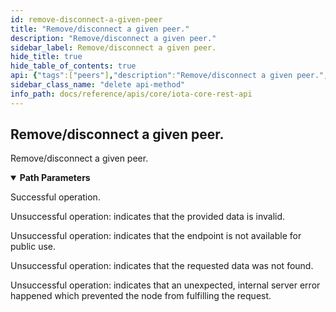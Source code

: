 ```yaml
---
id: remove-disconnect-a-given-peer
title: "Remove/disconnect a given peer."
description: "Remove/disconnect a given peer."
sidebar_label: Remove/disconnect a given peer.
hide_title: true
hide_table_of_contents: true
api: {"tags":["peers"],"description":"Remove/disconnect a given peer.","parameters":[{"in":"path","name":"peerId","schema":{"type":"string"},"example":"12D3KooWMajsSUxSUFb3CRgmJvygYCGd27uMDdppVYNGud7xuKG5","required":true,"description":"Identifier of the peer."}],"responses":{"204":{"description":"Successful operation."},"400":{"description":"Unsuccessful operation: indicates that the provided data is invalid."},"403":{"description":"Unsuccessful operation: indicates that the endpoint is not available for public use."},"404":{"description":"Unsuccessful operation: indicates that the requested data was not found."},"500":{"description":"Unsuccessful operation: indicates that an unexpected, internal server error happened which prevented the node from fulfilling the request."}},"method":"delete","path":"/api/core/v2/peers/{peerId}","servers":[{"url":"http://127.0.0.1:14265"}],"info":{"title":"IOTA CORE REST API","description":"This document specifies the REST API for IOTA CORE node software.","contact":{"email":"contact@iota.org"},"license":{"name":"Apache 2.0","url":"http://www.apache.org/licenses/LICENSE-2.0.html"},"version":"2.0.0"},"postman":{"name":"Remove/disconnect a given peer.","description":{"content":"Remove/disconnect a given peer.","type":"text/plain"},"url":{"path":["api","core","v2","peers",":peerId"],"host":["{{baseUrl}}"],"query":[],"variable":[{"disabled":false,"description":{"content":"(Required) Identifier of the peer.","type":"text/plain"},"type":"any","value":"","key":"peerId"}]},"method":"DELETE"}}
sidebar_class_name: "delete api-method"
info_path: docs/reference/apis/core/iota-core-rest-api
---
```



## Remove/disconnect a given peer.



Remove/disconnect a given peer.

<details style={{"marginBottom":"1rem"}} data-collapsed={false} open={true}><summary style={{}}><strong>Path Parameters</strong></summary><div><ul><ParamsItem className={"paramsItem"} param={{"in":"path","name":"peerId","schema":{"type":"string"},"example":"12D3KooWMajsSUxSUFb3CRgmJvygYCGd27uMDdppVYNGud7xuKG5","required":true,"description":"Identifier of the peer."}}></ParamsItem></ul></div></details><div><ApiTabs><TabItem label={"204"} value={"204"}><div>

Successful operation.

</div><div></div></TabItem><TabItem label={"400"} value={"400"}><div>

Unsuccessful operation: indicates that the provided data is invalid.

</div><div></div></TabItem><TabItem label={"403"} value={"403"}><div>

Unsuccessful operation: indicates that the endpoint is not available for public use.

</div><div></div></TabItem><TabItem label={"404"} value={"404"}><div>

Unsuccessful operation: indicates that the requested data was not found.

</div><div></div></TabItem><TabItem label={"500"} value={"500"}><div>

Unsuccessful operation: indicates that an unexpected, internal server error happened which prevented the node from fulfilling the request.

</div><div></div></TabItem></ApiTabs></div>
      